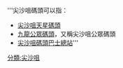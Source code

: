 '''尖沙咀碼頭可以指：
* [[尖沙咀天星碼頭|尖沙咀天星碼頭]]
* [[九龍公眾碼頭|九龍公眾碼頭]]，又稱尖沙咀公眾碼頭
* [[尖沙咀碼頭巴士總站|尖沙咀碼頭巴士總站]]'''
{{disambig|T|cat=五字消歧義}}

[[分類:尖沙咀|分類:尖沙咀]]